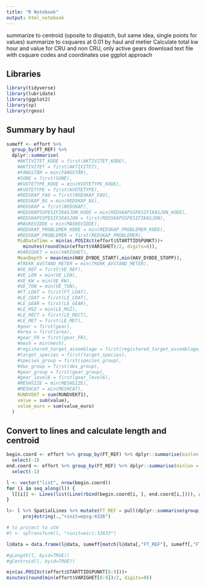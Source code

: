```yaml
---
title: "R Notebook"
output: html_notebook
---
```


summarize to centroid (oposite to dispatch, but same idea, single points for values)
summarize to csquares at 0.01 by haul and metier
Calculate total kw hour and value for CRU and non CRU, only active gears
download text file with csquare codes and coordinates
use ggplot approach

## Libraries
```r
library(tidyverse)
library(lubridate)
library(ggplot2)
library(sp)
library(rgeos)
```

## Summary by haul
```r
sumeff <- effort %>%
  group_by(FT_REF) %>%
  dplyr::summarise(
    #AKTIVITET_KODE = first(AKTIVITET_KODE),
    #AKTIVITET = first(AKTIVITET),
    #FANGSTÅR = min(FANGSTÅR),
    #SONE = first(SONE),
    #KVOTETYPE_KODE = min(KVOTETYPE_KODE),
    #KVOTETYPE = first(KVOTETYPE),
    #REDSKAP_FAO = first(REDSKAP_FAO),
    #REDSKAP_NS = min(REDSKAP_NS),
    #REDSKAP = first(REDSKAP),
    #REDSKAPSSPESIFIKASJON_KODE = min(REDSKAPSSPESIFIKASJON_KODE),
    #REDSKAPSSPESIFIKASJON = first(REDSKAPSSPESIFIKASJON),
    #MASKEVIDDE = min(MASKEVIDDE),
    #REDSKAP_PROBLEMER_KODE = min(REDSKAP_PROBLEMER_KODE),
    #REDSKAP_PROBLEMER = first(REDSKAP_PROBLEMER),
    MidDateTime = min(as.POSIXct(effort$STARTTIDSPUNKT))+
      minutes(round(min(effort$VARIGHET)/2, digits=0)),
    #VARIGHET = min(VARIGHET),
    MeanDepth = mean(min(HAV_DYBDE_START),min(HAV_DYBDE_STOPP)),
    #TREKK_AVSTAND_METER = min(TREKK_AVSTAND_METER),
    #VE_REF = first(VE_REF),
    #VE_LEN = min(VE_LEN),
    #VE_KW = min(VE_KW),
    #VE_TON = min(VE_TON),
    #FT_LDAT = first(FT_LDAT),
    #LE_CDAT = first(LE_CDAT),
    #LE_GEAR = first(LE_GEAR),
    #LE_MSZ = min(LE_MSZ),
    #LE_RECT = first(LE_RECT),
    #LE_MET = first(LE_MET),
    #gear = first(gear),
    #area = first(area),
    #gear_FR = first(gear_FR),
    #mesh = min(mesh),
    #registered_target_assemblage = first(registered_target_assemblage),
    #target_species = first(target_species),
    #species_group = first(species_group),
    #dws_group = first(dws_group),
    #gear_group = first(gear_group),
    #gear_level6 = first(gear_level6),
    #MESHSIZE = min(MESHSIZE),
    #MESHCAT = min(MESHCAT),
    RUNDVEKT = sum(RUNDVEKT1),
    value = sum(value),
    value_euro = sum(value_euro)
  )
```

## Convert to lines and calculate length and centroid
```r
begin.coord <- effort %>% group_by(FT_REF) %>% dplyr::summarise(minlon = min(START_LG), minlat = min(START_LT)) %>%
  select(-1)
end.coord <- effort %>% group_by(FT_REF) %>% dplyr::summarise(minlon = min(STOPP_LG), minlat = min(STOPP_LT)) %>%
  select(-1)

l <- vector("list", nrow(begin.coord))
for (i in seq_along(l)) {
  l[[i]] <- Lines(list(Line(rbind(begin.coord[i, ], end.coord[i,]))), as.character(i))
}

l<- l %>% SpatialLines %>% mutate(FT_REF = pull(dplyr::summarise(group_by(effort, FT_REF)))) %>%
      proj4string(.,"+init=epsg:4326")

# to project to utm
#l <- spTransform(l, "+init=esri:32633")

l@data = data.frame(l@data, sumeff[match(l@data[,"FT_REF"], sumeff[,"FT_REF"]),])

#gLength(l, byid=TRUE))
#gCentroid(l, byid=TRUE))

```
```r
min(as.POSIXct(effort$STARTTIDSPUNKT[8:9]))+
minutes(round(min(effort$VARIGHET[8:9])/2, digits=0))
```

